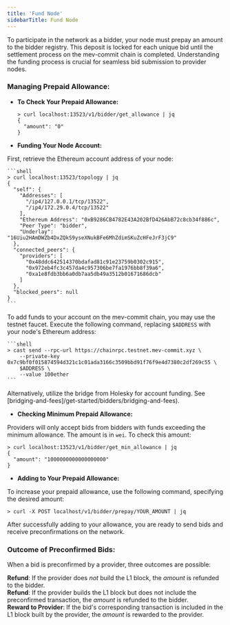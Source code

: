 ```yaml
---
title: 'Fund Node'
sidebarTitle: Fund Node
---
```


To participate in the network as a bidder, your node must prepay an amount to the bidder registry. This deposit is locked for each unique bid until the settlement process on the mev-commit chain is completed. Understanding the funding process is crucial for seamless bid submission to provider nodes.

### Managing Prepaid Allowance:

- **To Check Your Prepaid Allowance:**

  ```shell
  > curl localhost:13523/v1/bidder/get_allowance | jq
  {
    "amount": "0"
  }
  ```

- **Funding Your Node Account:**

First, retrieve the Ethereum account address of your node:

    ```shell
    > curl localhost:13523/topology | jq
    {
      "self": {
        "Addresses": [
          "/ip4/127.0.0.1/tcp/13522",
          "/ip4/172.29.0.4/tcp/13522"
        ],
        "Ethereum Address": "0xB9286CB4782E43A202BfD426AbB72c8cb34f886c",
        "Peer Type": "bidder",
        "Underlay": "16Uiu2HAmDWZb4DxZQkS9yseXNukBFe6MhZdimSKuZcHFeJrF3jC9"
      },
      "connected_peers": {
        "providers": [
          "0x48ddc642514370bdafad81c91e23759b0302c915",
          "0x972eb4fc3c457da4c957306be7fa1976bb8f39a6",
          "0xa1e8fdb3bb6a0db7aa5db49a3512b01671686dcb"
        ]
      },
      "blocked_peers": null
    }
    ```

To add funds to your account on the mev-commit chain, you may use the testnet faucet. Execute the following command, replacing `$ADDRESS` with your node's Ethereum address:

    ```shell
    > cast send --rpc-url https://chainrpc.testnet.mev-commit.xyz \
    	--private-key 0x7c9bf0f015874594d321c1c01ada3166c3509bbd91f76f9e4d7380c2df269c55 \
    	$ADDRESS \
    	--value 100ether
    ```

Alternatively, utilize the bridge from Holesky for account funding. See [bridging-and-fees]/get-started/bidders/bridging-and-fees).

- **Checking Minimum Prepaid Allowance:**

Providers will only accept bids from bidders with funds exceeding the minimum allowance. The amount is in `wei`. To check this amount:

  ```shell
  > curl localhost:13523/v1/bidder/get_min_allowance | jq
  {
    "amount": "1000000000000000000"
  }
  ```

- **Adding to Your Prepaid Allowance:**

To increase your prepaid allowance, use the following command, specifying the desired amount:

  ```shell
  > curl -X POST localhost/v1/bidder/prepay/YOUR_AMOUNT | jq
  ```

After successfully adding to your allowance, you are ready to send bids and receive preconfirmations on the network.

### Outcome of Preconfirmed Bids:
When a bid is preconfirmed by a provider, three outcomes are possible:

**Refund**: If the provider does *not* build the L1 block, the _amount_ is refunded to the bidder.  
**Refund**: If the provider builds the L1 block but does not include the preconfirmed transaction, the _amount_ is refunded to the bidder.  
**Reward to Provider**: If the bid's corresponding transaction is included in the L1 block built by the provider, the _amount_ is rewarded to the provider.